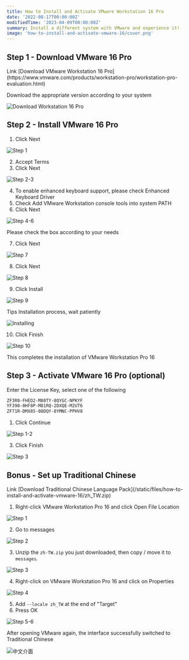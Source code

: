 ```yaml
---
title: How to Install and Activate VMware Workstation 16 Pro
date: '2022-08-17T00:00:00Z'
modifiedTime: '2023-04-09T00:00:00Z'
summary: Install a different system with VMware and experience it!
image: 'how-to-install-and-activate-vmware-16/cover.png'
---
```


## Step 1 - Download VMware 16 Pro

<Alert icon='🔗' variant='info'>
  <AlertTitle>Link</AlertTitle>
  <AlertDescription>[Download VMware Workstation 16 Pro](https://www.vmware.com/products/workstation-pro/workstation-pro-evaluation.html)</AlertDescription>
</Alert>

Download the appropriate version according to your system

<Image
  src='/static/images/blog/how-to-install-and-activate-vmware-16/step-1(1).png'
  alt='Download Workstation 16 Pro'
  width={958}
  height={844}
/>

## Step 2 - Install VMware 16 Pro

1. Click Next

<Image
  src='/static/images/blog/how-to-install-and-activate-vmware-16/step-2(1).png'
  alt='Step 1'
  width={495}
  height={392}
/>

2. Accept Terms
3. Click Next

<Image
  src='/static/images/blog/how-to-install-and-activate-vmware-16/step-2(2-3).png'
  alt='Step 2-3'
  width={495}
  height={392}
/>

4. To enable enhanced keyboard support, please check Enhanced Keyboard Driver
5. Check Add VMware Workstation console tools into system PATH
6. Click Next

<Image
  src='/static/images/blog/how-to-install-and-activate-vmware-16/step-2(4-6).png'
  alt='Step 4-6'
  width={495}
  height={392}
/>

Please check the box according to your needs

7. Click Next

<Image
  src='/static/images/blog/how-to-install-and-activate-vmware-16/step-2(7).png'
  alt='Step 7'
  width={495}
  height={392}
/>

8. Click Next

<Image
  src='/static/images/blog/how-to-install-and-activate-vmware-16/step-2(8).png'
  alt='Step 8'
  width={495}
  height={392}
/>

9. Click Install

<Image
  src='/static/images/blog/how-to-install-and-activate-vmware-16/step-2(9).png'
  alt='Step 9'
  width={495}
  height={392}
/>

<Alert icon='💡' variant='warning'>
  <AlertTitle>Tips</AlertTitle>
  <AlertDescription>Installation process, wait patiently</AlertDescription>
</Alert>

<Image
  src='/static/images/blog/how-to-install-and-activate-vmware-16/installing.png'
  alt='Installing'
  width={495}
  height={392}
/>

10. Click Finish

<Image
  src='/static/images/blog/how-to-install-and-activate-vmware-16/step-2(10).png'
  alt='Step 10'
  width={495}
  height={392}
/>

This completes the installation of VMware Workstation Pro 16

## Step 3 - Activate VMware 16 Pro (optional)

Enter the License Key, select one of the following

```txt
ZF3R0-FHED2-M80TY-8QYGC-NPKYF
YF390-0HF8P-M81RQ-2DXQE-M2UT6
ZF71R-DMX85-08DQY-8YMNC-PPHV8
```

1. Click Continue

<Image
  src='/static/images/blog/how-to-install-and-activate-vmware-16/step-3(1-2).png'
  alt='Step 1-2'
  width={320}
  height={295}
/>

3. Click Finish

<Image
  src='/static/images/blog/how-to-install-and-activate-vmware-16/step-3(3).png'
  alt='Step 3'
  width={320}
  height={295}
/>

## Bonus - Set up Traditional Chinese

<Alert icon='🔗' variant='info'>
  <AlertTitle>Link</AlertTitle>
  <AlertDescription>[Download Traditional Chinese Language Pack](/static/files/how-to-install-and-activate-vmware-16/zh_TW.zip)</AlertDescription>
</Alert>

1. Right-click VMware Workstation Pro 16 and click Open File Location

<Image
  src='/static/images/blog/how-to-install-and-activate-vmware-16/step-4(1).png'
  alt='Step 1'
  width={545}
  height={666}
/>

2. Go to messages

<Image
  src='/static/images/blog/how-to-install-and-activate-vmware-16/step-4(2).png'
  alt='Step 2'
  width={1143}
  height={779}
/>

3. Unzip the `zh-TW.zip` you just downloaded, then copy / move it to `messages`.

<Image
  src='/static/images/blog/how-to-install-and-activate-vmware-16/step-4(3).png'
  alt='Step 3'
  width={1143}
  height={686}
/>

4. Right-click on VMware Workstation Pro 16 and click on Properties

<Image
  src='/static/images/blog/how-to-install-and-activate-vmware-16/step-4(4).png'
  alt='Step 4'
  width={463}
  height={661}
/>

5. Add `--locale zh_TW` at the end of "Target"
6. Press OK

<Image
  src='/static/images/blog/how-to-install-and-activate-vmware-16/step-4(5-6).png'
  alt='Step 5-6'
  width={363}
  height={566}
/>

After opening VMware again, the interface successfully switched to Traditional Chinese

<Image
  src='/static/images/blog/how-to-install-and-activate-vmware-16/chinese.png'
  alt='中文介面'
  width={1381}
  height={783}
/>
